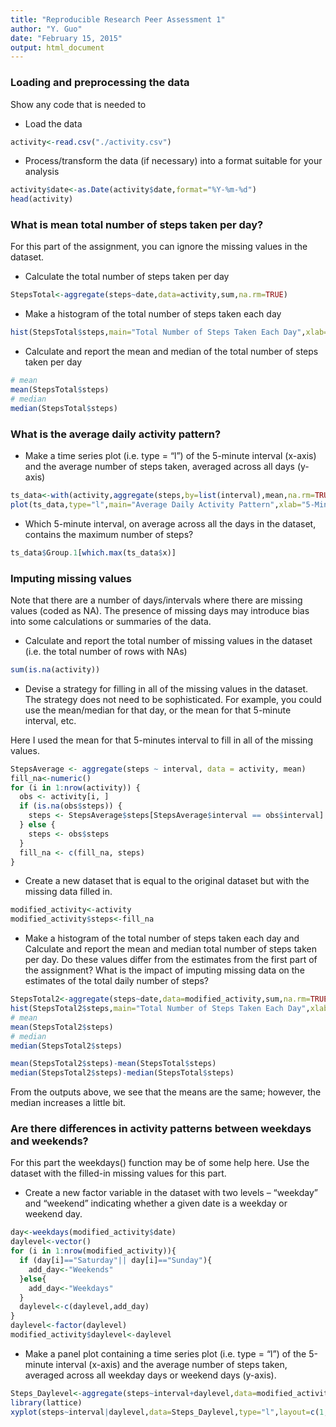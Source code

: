 ```yaml
---
title: "Reproducible Research Peer Assessment 1"
author: "Y. Guo"
date: "February 15, 2015"
output: html_document
---
```




### Loading and preprocessing the data
Show any code that is needed to

* Load the data

```r
activity<-read.csv("./activity.csv")
```

* Process/transform the data (if necessary) into a format suitable for your analysis

```r
activity$date<-as.Date(activity$date,format="%Y-%m-%d")
head(activity)
```

### What is mean total number of steps taken per day?
For this part of the assignment, you can ignore the missing values in the dataset.

* Calculate the total number of steps taken per day
```r
StepsTotal<-aggregate(steps~date,data=activity,sum,na.rm=TRUE)
```

* Make a histogram of the total number of steps taken each day
```r
hist(StepsTotal$steps,main="Total Number of Steps Taken Each Day",xlab="", col="red")
```

* Calculate and report the mean and median of the total number of steps taken per day
```r
# mean
mean(StepsTotal$steps)
# median
median(StepsTotal$steps)
```

### What is the average daily activity pattern?
* Make a time series plot (i.e. type = "l") of the 5-minute interval (x-axis) and the average number of steps taken, averaged across all days (y-axis)

```r
ts_data<-with(activity,aggregate(steps,by=list(interval),mean,na.rm=TRUE))
plot(ts_data,type="l",main="Average Daily Activity Pattern",xlab="5-Minute Interval", ylab="Average Number of Steps",col="red")
```

* Which 5-minute interval, on average across all the days in the dataset, contains the maximum number of steps?
```r
ts_data$Group.1[which.max(ts_data$x)]
```

### Imputing missing values
Note that there are a number of days/intervals where there are missing values (coded as NA). The presence of missing days may introduce bias into some calculations or summaries of the data.

* Calculate and report the total number of missing values in the dataset (i.e. the total number of rows with NAs)

```r
sum(is.na(activity))
```

* Devise a strategy for filling in all of the missing values in the dataset. The strategy does not need to be sophisticated. For example, you could use the mean/median for that day, or the mean for that 5-minute interval, etc.

Here I used the mean for that 5-minutes interval to fill in all of the missing values.

```r
StepsAverage <- aggregate(steps ~ interval, data = activity, mean)
fill_na<-numeric()
for (i in 1:nrow(activity)) {
  obs <- activity[i, ]
  if (is.na(obs$steps)) {
    steps <- StepsAverage$steps[StepsAverage$interval == obs$interval]
  } else {
    steps <- obs$steps
  }
  fill_na <- c(fill_na, steps)
}
```

* Create a new dataset that is equal to the original dataset but with the missing data filled in.
```r
modified_activity<-activity
modified_activity$steps<-fill_na
```

* Make a histogram of the total number of steps taken each day and Calculate and report the mean and median total number of steps taken per day. Do these values differ from the estimates from the first part of the assignment? What is the impact of imputing missing data on the estimates of the total daily number of steps?

```r
StepsTotal2<-aggregate(steps~date,data=modified_activity,sum,na.rm=TRUE)
hist(StepsTotal2$steps,main="Total Number of Steps Taken Each Day",xlab="", col="red")
# mean
mean(StepsTotal2$steps)
# median
median(StepsTotal2$steps)

mean(StepsTotal2$steps)-mean(StepsTotal$steps)
median(StepsTotal2$steps)-median(StepsTotal$steps)
```

From the outputs above, we see that the means are the same; however, the median increases a little bit.

### Are there differences in activity patterns between weekdays and weekends?
For this part the weekdays() function may be of some help here. Use the dataset with the filled-in missing values for this part.

* Create a new factor variable in the dataset with two levels – “weekday” and “weekend” indicating whether a given date is a weekday or weekend day.

```r
day<-weekdays(modified_activity$date)
daylevel<-vector()
for (i in 1:nrow(modified_activity)){
  if (day[i]=="Saturday"|| day[i]=="Sunday"){
    add_day<-"Weekends"
  }else{
    add_day<-"Weekdays"
  }
  daylevel<-c(daylevel,add_day)
}
daylevel<-factor(daylevel)
modified_activity$daylevel<-daylevel
```

* Make a panel plot containing a time series plot (i.e. type = "l") of the 5-minute interval (x-axis) and the average number of steps taken, averaged across all weekday days or weekend days (y-axis). 

```r
Steps_Daylevel<-aggregate(steps~interval+daylevel,data=modified_activity,mean)
library(lattice)
xyplot(steps~interval|daylevel,data=Steps_Daylevel,type="l",layout=c(1,2))
```

